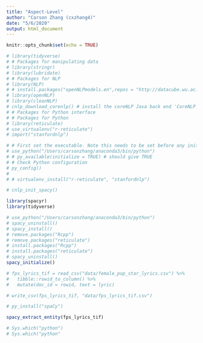 ```yaml
---
title: "Aspect-Level"
author: "Carson Zhang (cxzhang4)"
date: "5/6/2020"
output: html_document
---
```


```r
knitr::opts_chunk$set(echo = TRUE)
```

```r
# library(tidyverse)
# # Packages for manipulating data
# library(stringr)
# library(lubridate)
# # Packages for NLP
# library(NLP)
# # install.packages("openNLPmodels.en",repos = "http://datacube.wu.ac.at/", type = "source")
# library(openNLP)
# library(cleanNLP)
# cnlp_download_corenlp() # install the coreNLP Java back end 'CoreNLP' <http://stanfordnlp.github.io/CoreNLP/>
# # Packages for Python interface
# # Packages for Python
# library(reticulate)
# use_virtualenv("r-reticulate")
# import("stanfordnlp")
```

```r
# # First set the executable. Note this needs to be set before any initialising
# use_python("/Users/carsonzhang/anaconda3/bin/python") 
# # py_available(initialize = TRUE) # should give TRUE
# # Check Python configuration
# py_config()
# 
# # virtualenv_install("r-reticulate", "stanfordnlp")
```

```r
# cnlp_init_spacy()
```

```r
library(spacyr)
library(tidyverse)
```

```r
# use_python("/Users/carsonzhang/anaconda3/bin/python")
# spacy_uninstall()
# spacy_install()
# remove.packages("Rcpp")
# remove.packages("reticulate")
# install.packages("Rcpp")
# install.packages("reticulate")
# spacy_uninstall()
spacy_initialize()

# fps_lyrics_tif = read_csv("data/female_pop_star_lyrics.csv") %>% 
#   tibble::rowid_to_column() %>% 
#   mutate(doc_id = rowid, text = lyric) 

# write_csv(fps_lyrics_tif, "data/fps_lyrics_tif.csv")

# py_install("spaCy")

spacy_extract_entity(fps_lyrics_tif)
```

```r
# Sys.which("python")
# Sys.which("python"
```




